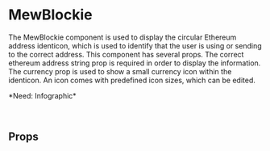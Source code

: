 

# MewBlockie
The MewBlockie component is used to display the circular Ethereum address identicon, which is used to identify that the user is using or sending to the correct address. This component has several props. The correct ethereum address string prop is required in order to display the information. The currency prop is used to show a small currency icon within the identicon.
An icon comes with predefined icon sizes, which can be edited.
<p>*Need: Infographic*</p>

<br />

## Props
<Props of={MewBlockie} />
<Preview><Story id="mewblockie--mew-blockie" /></Preview>

